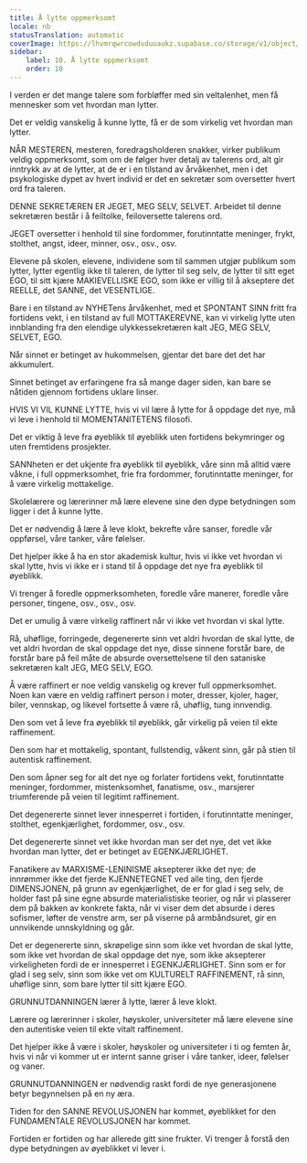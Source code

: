 ```yaml
---
title: Å lytte oppmerksomt
locale: nb
statusTranslation: automatic
coverImage: https://lhvmrqwrcowdvduuaukz.supabase.co/storage/v1/object/public/strapi-uploads/small_cover-educacion-fundamental.webp-2d51a7828a2b1309555be27f7e2a61a0.webp
sidebar:
    label: 10. Å lytte oppmerksomt
    order: 10
---
```

I verden er det mange talere som forbløffer med sin veltalenhet, men få mennesker som vet hvordan man lytter.

Det er veldig vanskelig å kunne lytte, få er de som virkelig vet hvordan man lytter.

NÅR MESTEREN, mesteren, foredragsholderen snakker, virker publikum veldig oppmerksomt, som om de følger hver detalj av talerens ord, alt gir inntrykk av at de lytter, at de er i en tilstand av årvåkenhet, men i det psykologiske dypet av hvert individ er det en sekretær som oversetter hvert ord fra taleren.

DENNE SEKRETÆREN ER JEGET, MEG SELV, SELVET. Arbeidet til denne sekretæren består i å feiltolke, feiloversette talerens ord.

JEGET oversetter i henhold til sine fordommer, forutinntatte meninger, frykt, stolthet, angst, ideer, minner, osv., osv., osv.

Elevene på skolen, elevene, individene som til sammen utgjør publikum som lytter, lytter egentlig ikke til taleren, de lytter til seg selv, de lytter til sitt eget EGO, til sitt kjære MAKIEVELLISKE EGO, som ikke er villig til å akseptere det REELLE, det SANNE, det VESENTLIGE.

Bare i en tilstand av NYHETens årvåkenhet, med et SPONTANT SINN fritt fra fortidens vekt, i en tilstand av full MOTTAKEREVNE, kan vi virkelig lytte uten innblanding fra den elendige ulykkessekretæren kalt JEG, MEG SELV, SELVET, EGO.

Når sinnet er betinget av hukommelsen, gjentar det bare det det har akkumulert.

Sinnet betinget av erfaringene fra så mange dager siden, kan bare se nåtiden gjennom fortidens uklare linser.

HVIS VI VIL KUNNE LYTTE, hvis vi vil lære å lytte for å oppdage det nye, må vi leve i henhold til MOMENTANITETENS filosofi.

Det er viktig å leve fra øyeblikk til øyeblikk uten fortidens bekymringer og uten fremtidens prosjekter.

SANNheten er det ukjente fra øyeblikk til øyeblikk, våre sinn må alltid være våkne, i full oppmerksomhet, frie fra fordommer, forutinntatte meninger, for å være virkelig mottakelige.

Skolelærere og lærerinner må lære elevene sine den dype betydningen som ligger i det å kunne lytte.

Det er nødvendig å lære å leve klokt, bekrefte våre sanser, foredle vår oppførsel, våre tanker, våre følelser.

Det hjelper ikke å ha en stor akademisk kultur, hvis vi ikke vet hvordan vi skal lytte, hvis vi ikke er i stand til å oppdage det nye fra øyeblikk til øyeblikk.

Vi trenger å foredle oppmerksomheten, foredle våre manerer, foredle våre personer, tingene, osv., osv., osv.

Det er umulig å være virkelig raffinert når vi ikke vet hvordan vi skal lytte.

Rå, uhøflige, forringede, degenererte sinn vet aldri hvordan de skal lytte, de vet aldri hvordan de skal oppdage det nye, disse sinnene forstår bare, de forstår bare på feil måte de absurde oversettelsene til den sataniske sekretæren kalt JEG, MEG SELV, EGO.

Å være raffinert er noe veldig vanskelig og krever full oppmerksomhet. Noen kan være en veldig raffinert person i moter, dresser, kjoler, hager, biler, vennskap, og likevel fortsette å være rå, uhøflig, tung innvendig.

Den som vet å leve fra øyeblikk til øyeblikk, går virkelig på veien til ekte raffinement.

Den som har et mottakelig, spontant, fullstendig, våkent sinn, går på stien til autentisk raffinement.

Den som åpner seg for alt det nye og forlater fortidens vekt, forutinntatte meninger, fordommer, mistenksomhet, fanatisme, osv., marsjerer triumferende på veien til legitimt raffinement.

Det degenererte sinnet lever innesperret i fortiden, i forutinntatte meninger, stolthet, egenkjærlighet, fordommer, osv., osv.

Det degenererte sinnet vet ikke hvordan man ser det nye, det vet ikke hvordan man lytter, det er betinget av EGENKJÆRLIGHET.

Fanatikere av MARXISME-LENINISME aksepterer ikke det nye; de innrømmer ikke det fjerde KJENNETEGNET ved alle ting, den fjerde DIMENSJONEN, på grunn av egenkjærlighet, de er for glad i seg selv, de holder fast på sine egne absurde materialistiske teorier, og når vi plasserer dem på bakken av konkrete fakta, når vi viser dem det absurde i deres sofismer, løfter de venstre arm, ser på viserne på armbåndsuret, gir en unnvikende unnskyldning og går.

Det er degenererte sinn, skrøpelige sinn som ikke vet hvordan de skal lytte, som ikke vet hvordan de skal oppdage det nye, som ikke aksepterer virkeligheten fordi de er innesperret i EGENKJÆRLIGHET. Sinn som er for glad i seg selv, sinn som ikke vet om KULTURELT RAFFINEMENT, rå sinn, uhøflige sinn, som bare lytter til sitt kjære EGO.

GRUNNUTDANNINGEN lærer å lytte, lærer å leve klokt.

Lærere og lærerinner i skoler, høyskoler, universiteter må lære elevene sine den autentiske veien til ekte vitalt raffinement.

Det hjelper ikke å være i skoler, høyskoler og universiteter i ti og femten år, hvis vi når vi kommer ut er internt sanne griser i våre tanker, ideer, følelser og vaner.

GRUNNUTDANNINGEN er nødvendig raskt fordi de nye generasjonene betyr begynnelsen på en ny æra.

Tiden for den SANNE REVOLUSJONEN har kommet, øyeblikket for den FUNDAMENTALE REVOLUSJONEN har kommet.

Fortiden er fortiden og har allerede gitt sine frukter. Vi trenger å forstå den dype betydningen av øyeblikket vi lever i.

